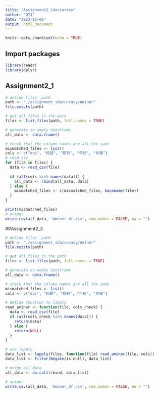 ---
title: "Assignment2_idaccuracy"
author: "DYJ"
date: "2023-12-06"
output: html_document
---

```{r setup, include=FALSE}
knitr::opts_chunk$set(echo = TRUE)
```

## Import packages


```{r packages}
library(readr)
library(dplyr)
```

## Assignment2_1

```{r Assignment2_1}
# define files' path
path <- "./assignment_idaccuracy/Aminer"
file.exists(path)

# get all files in the path
files <- list.files(path, full.names = TRUE)

# generate an empty dataframe
all_data <- data.frame()

# check that the column names are all the same
mismatched_files <- list()
cols <- c("doi", "标题", "期刊", "年份", "作者")
# read csv
for (file in files) {
  data <- read_csv(file)
  
  if (all(cols %in% names(data))) {
    all_data <- rbind(all_data, data)
  } else {
    mismatched_files <- c(mismatched_files, basename(file))
  }
}

print(mismatched_files)
# output
write.csv(all_data, 'Aminer_df.csv', row.names = FALSE, na = "")
```

##Assignment2_2

```{r Assignment2_2}
# define files' path
path <- "./assignment_idaccuracy/Aminer"
file.exists(path)

# get all files in the path
files <- list.files(path, full.names = TRUE)

# generate an empty dataframe
all_data <- data.frame()

# check that the column names are all the same
mismatched_files <- list()
cols <- c("doi", "标题", "期刊", "年份", "作者")

# define function to lapply
read_aminer <- function(file, cols_check) {
  data <- read_csv(file)
  if (all(cols_check %in% names(data))) {
    return(data)
  } else {
    return(NULL)
  }
}

# use lapply
data_list <- lapply(files, function(file) read_aminer(file, cols))
data_list <- Filter(Negate(is.null), data_list)

# merge all data
all_data <- do.call(rbind, data_list)

# output
write.csv(all_data, 'Aminer_df.csv', row.names = FALSE, na = "")
```



